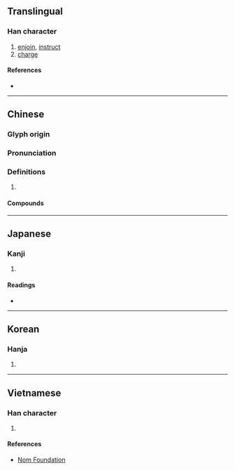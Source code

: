 {{also|咛}}
{{character info/new}}
==Translingual==

===Han character===
{{Han char|rn=30|rad=口|as=14|sn=17|four=63021|canj=RJPN|ids=⿰口寧}}

# [[enjoin]], [[instruct]]
# [[charge]]

====References====
* {{Han ref|kx=0211.230|dkj=04445|dj=0434.180|hdz=10697.180|uh=5680|ud=22144|bh=C07B|bd=49275}}

----

==Chinese==
{{zh-forms|s=咛}}

===Glyph origin===
{{Han etym}}

===Pronunciation===
{{zh-pron
|m=níng
|c=ning4
|mc=y
|oc=y
|cat=
}}

===Definitions===
{{zh-hanzi}}

# {{rfdef|zh}}

====Compounds====
{{zh-der|叮嚀|嚶嚀}}

----

==Japanese==

===Kanji===
{{ja-kanji|grade=|rs=口14}}

# {{rfdef|ja|sort=口14}}

====Readings====
* {{ja-readings|on=[[でい]] (dei), [[にょう]] (nyō), [[ねい]] (nei)|kun=}}

----

==Korean==

===Hanja===
{{ko-hanja|hangeul=녕|rv=nyeong|mr=nyŏng}}

# {{rfdef|ko|sort=口14}}

----

==Vietnamese==

===Han character===
{{vi-hantu|[[ninh]]|rs=口14}}

# {{rfdef|vi|sort=口14}}

====References====
* [http://nomfoundation.org/common/nom_details.php?codepoint=5680 Nom Foundation]